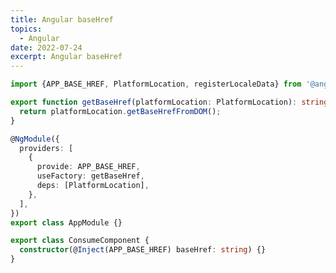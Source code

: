 ```yaml
---
title: Angular baseHref
topics:
  - Angular
date: 2022-07-24
excerpt: Angular baseHref
---
```


```ts
import {APP_BASE_HREF, PlatformLocation, registerLocaleData} from '@angular/common';

export function getBaseHref(platformLocation: PlatformLocation): string {
  return platformLocation.getBaseHrefFromDOM();
}

@NgModule({
  providers: [
    {
      provide: APP_BASE_HREF,
      useFactory: getBaseHref,
      deps: [PlatformLocation],
    },
  ],
})
export class AppModule {}
```

```ts
export class ConsumeComponent {
  constructor(@Inject(APP_BASE_HREF) baseHref: string) {}
}
```
